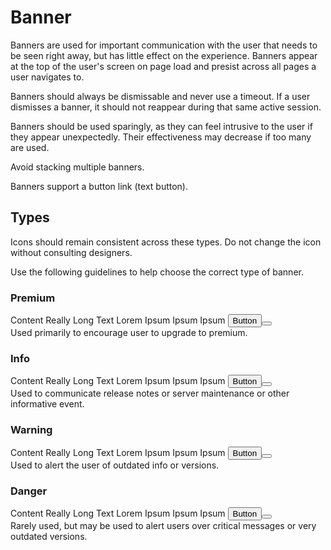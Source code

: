 <!-- Banner.stories.mdx -->


<Meta title="Common/Banner" />

# Banner

Banners are used for important communication with the user that needs to be seen right away, but has little effect on the experience. Banners appear at the top of the user's screen on page load and presist across all pages a user navigates to.

Banners should always be dismissable and never use a timeout. If a user dismisses a banner, it should not reappear during that same active session.

Banners should be used sparingly, as they can feel intrusive to the user if they appear unexpectedly. Their effectiveness may decrease if too many are used.

Avoid stacking multiple banners.

Banners support a button link (text button).

## Types

Icons should remain consistent across these types. Do not change the icon without consulting designers.

Use the following guidelines to help choose the correct type of banner.

### Premium

<bit-banner><div class="tw-flex tw-items-center tw-gap-2 tw-py-2.5 tw-px-4 tw-text-contrast tw-bg-success-500" role="status" aria-live="polite"><i aria-hidden="true" class="bwi tw-align-middle bwi-star"></i><!----><span class="tw-grow tw-text-base">Content Really Long Text Lorem Ipsum Ipsum Ipsum <button>Button</button></span><button class="tw-border-0 tw-bg-transparent tw-p-0 tw-text-contrast"><i aria-hidden="true" class="bwi bwi-close tw-text-sm"></i><!----></button></div></bit-banner>
Used primarily to encourage user to upgrade to premium.

### Info

<bit-banner><div class="tw-flex tw-items-center tw-gap-2 tw-py-2.5 tw-px-4 tw-text-contrast tw-bg-info-500" role="status" aria-live="polite"><i aria-hidden="true" class="bwi tw-align-middle bwi-info-circle"></i><!----><span class="tw-grow tw-text-base">Content Really Long Text Lorem Ipsum Ipsum Ipsum <button>Button</button></span><button class="tw-border-0 tw-bg-transparent tw-p-0 tw-text-contrast"><i aria-hidden="true" class="bwi bwi-close tw-text-sm"></i><!----></button></div></bit-banner>
Used to communicate release notes or server maintenance or other informative event.

### Warning

<bit-banner><div class="tw-flex tw-items-center tw-gap-2 tw-py-2.5 tw-px-4 tw-text-contrast tw-bg-warning-500" role="status" aria-live="polite"><i aria-hidden="true" class="bwi tw-align-middle bwi-exclamation-triangle"></i><!----><span class="tw-grow tw-text-base">Content Really Long Text Lorem Ipsum Ipsum Ipsum <button>Button</button></span><button class="tw-border-0 tw-bg-transparent tw-p-0 tw-text-contrast"><i aria-hidden="true" class="bwi bwi-close tw-text-sm"></i><!----></button></div></bit-banner>
Used to alert the user of outdated info or versions.

### Danger

<bit-banner><div class="tw-flex tw-items-center tw-gap-2 tw-py-2.5 tw-px-4 tw-text-contrast tw-bg-danger-500" role="status" aria-live="polite"><i aria-hidden="true" class="bwi tw-align-middle bwi-error"></i><!----><span class="tw-grow tw-text-base">Content Really Long Text Lorem Ipsum Ipsum Ipsum <button>Button</button></span><button class="tw-border-0 tw-bg-transparent tw-p-0 tw-text-contrast"><i aria-hidden="true" class="bwi bwi-close tw-text-sm"></i><!----></button></div></bit-banner>
Rarely used, but may be used to alert users over critical messages or very outdated versions.
